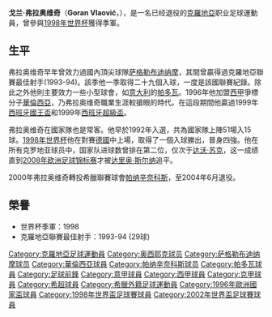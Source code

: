 {{noteta
|G1=uefa
|G2=football
|1=zh-hans:弗拉奥维奇;zh-hk:華奧域;zh-tw:弗拉奧維奇;
}}
{{Infobox football biography
| name            = 戈兰·弗拉奥维奇<br />Goran Vlaović
| image = 
| fullname = Goran Vlaović
| nickname = 
| birth_date      = {{Birth date and age|1972|08|07|df=y}}
| birth_place     = [[南斯拉夫社会主义联邦共和国|南斯拉夫]][[新格拉迪什卡|新格拉迪什卡]]
| height          = 1.79m
| dateofdeath = 
| cityofdeath = 
| countryofdeath = 
| position = [[前鋒_(足球)|前鋒]]
| youthyears1     =           | youthclubs1 =
| years1          = 1990–1991 | clubs1      = [[奥西耶克足球俱乐部|奥西耶克]]                 | caps1  = 24  | goals1  = 11
| years2          = 1991–1994 | clubs2      = [[萨格勒布迪纳摩足球俱乐部|萨格勒布迪纳摩]]   | caps2  = 80  | goals2  = 59
| years3          = 1994–1996 | clubs3      = [[帕多瓦足球俱樂部|帕多瓦]]             | caps3  = 50  | goals3  = 18
| years4          = 1996–2000 | clubs4      = [[巴伦西亚足球俱乐部|巴伦西亚]]             | caps4  = 73  | goals4  = 17
| years5          = 2000–2004 | clubs5      = [[帕纳辛奈科斯足球俱乐部|帕纳辛奈科斯]] | caps5  = 64  | goals5  = 29
| totalcaps       = 291       | totalgoals  = 134
| nationalyears1  = 1993      | nationalteam1 = [[克羅地亞21歲以下國家足球隊|克羅地亞U21]]
| nationalcaps1   = 2         | nationalgoals1 = 0
| nationalyears2  = 2001 | nationalteam2 = 克羅地亞B隊
| nationalcaps2   = 1         | nationalgoals2 = 1
| nationalyears3  = 1992–2002 | nationalteam3 = [[克羅地亞國家足球隊|克羅地亞]]
| nationalcaps3   = 52        | nationalgoals3 = 15
}}
'''戈兰·弗拉奥维奇'''（'''Goran Vlaović'''，{{bd|1972年|8月7日|catIdx=Vlaovic, Goran}}），是一名已经退役的[[克羅地亞國家足球隊|克羅地亞]]职业足球運動員，曾參與[[1998年世界杯|1998年世界杯]]獲得季軍。

==生平==
弗拉奥维奇早年曾效力過國內頂尖球隊[[萨格勒布迪纳摩|萨格勒布迪纳摩]]，其間曾贏得過克羅地亞聯賽最佳射手(1993-94)。該季他一季取得二十九個入球，一度是該國聯賽紀錄。除此之外他則主要效力一些小型球會，如[[意大利|意大利]]的[[帕多瓦足球俱樂部|帕多瓦]]。1996年他加盟[[西甲|西甲]]爭標分子[[瓦倫西亞足球俱樂部|華倫西亞]]，乃弗拉奥维奇職業生涯較搶眼的時代。在這段期間他贏過1999年[[西班牙國王盃|西班牙國王盃]]和1999年[[西班牙超級盃|西班牙超級盃]]。

弗拉奥维奇在國家隊也是常客。他早於1992年入選，共為國家隊上陣51場入15球。[[1998年世界杯|1998年世界杯]]他在對賽[[德國國家足球隊|德國]]中上場，取得了一個入球勝出，晉身四強。他在所有克罗地亚球员中，国家队进球数曾排在第二位，仅次于[[达沃·苏克|达沃·苏克]]，这一成绩直到[[2008年欧洲足球锦标赛|2008年欧洲足球锦标赛]]才被[[达里奥·斯尔纳|达里奥·斯尔纳]]追平。

2000年弗拉奥维奇轉投希臘聯賽球會[[帕纳辛奈科斯足球俱乐部|帕纳辛奈科斯]]，至2004年6月退役。

==榮譽==
* 世界杯季軍：1998
* 克羅地亞聯賽最佳射手：1993-94 (29球)

{{1998年世界杯足球赛克罗地亚参赛名单}}
{{2002年世界盃足球賽克羅地亞參賽名單}}

{{DEFAULTSORT:Vlaovic, Goran}}
[[Category:克羅地亞足球運動員|Category:克羅地亞足球運動員]]
[[Category:奥西耶克球员|Category:奥西耶克球员]]
[[Category:萨格勒布迪纳摩球员|Category:萨格勒布迪纳摩球员]]
[[Category:華倫西亞球員|Category:華倫西亞球員]]
[[Category:帕纳辛奈科斯球员|Category:帕纳辛奈科斯球员]]
[[Category:帕多瓦球員|Category:帕多瓦球員]]
[[Category:足球前鋒|Category:足球前鋒]]
[[Category:意甲球員|Category:意甲球員]]
[[Category:西甲球員|Category:西甲球員]]
[[Category:克甲球員|Category:克甲球員]]
[[Category:希超球員|Category:希超球員]]
[[Category:希臘外籍足球運動員|Category:希臘外籍足球運動員]]
[[Category:1996年歐洲國家盃球員|Category:1996年歐洲國家盃球員]]
[[Category:1998年世界盃足球賽球員|Category:1998年世界盃足球賽球員]]
[[Category:2002年世界盃足球賽球員|Category:2002年世界盃足球賽球員]]